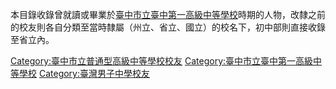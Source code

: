 本目錄收錄曾就讀或畢業於[[臺中市立臺中第一高級中等學校|臺中市立臺中第一高級中等學校]]時期的人物，改隸之前的校友則各自分類至當時隸屬（州立、省立、國立）的校名下，初中部則直接收錄至省立內。

[[Category:臺中市立普通型高級中等學校校友|Category:臺中市立普通型高級中等學校校友]]
[[Category:臺中市立臺中第一高級中等學校|Category:臺中市立臺中第一高級中等學校]]
[[Category:臺灣男子中學校友|Category:臺灣男子中學校友]]